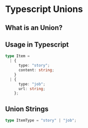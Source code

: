 # Typescript Unions

## What is an Union?

## Usage in Typescript

```typescript twoslash
type Item =
  | {
      type: "story";
      content: string;
    }
  | {
      type: "job";
      url: string;
    };
```

## Union Strings

```typescript twoslash
type ItemType = "story" | "job";
```
